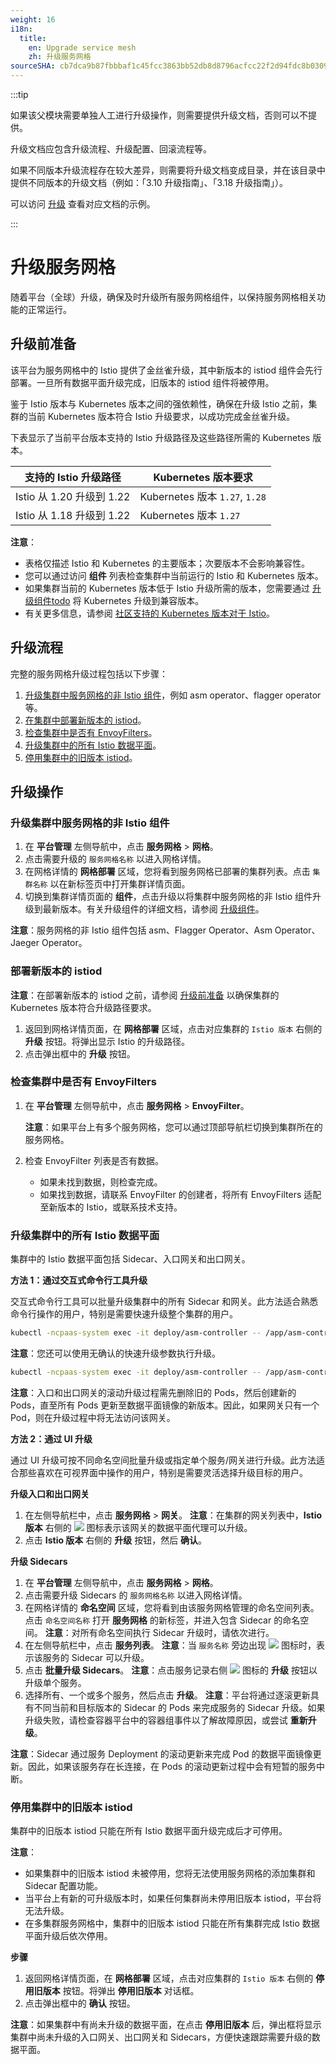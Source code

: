 ```yaml
---
weight: 16
i18n:
  title:
    en: Upgrade service mesh
    zh: 升级服务网格
sourceSHA: cb7dca9b87fbbbaf1c45fcc3863bb52db8d8796acfcc22f2d94fdc8b03095485
---
```


:::tip

如果该父模块需要单独人工进行升级操作，则需要提供升级文档，否则可以不提供。

升级文档应包含升级流程、升级配置、回滚流程等。

如果不同版本升级流程存在较大差异，则需要将升级文档变成目录，并在该目录中提供不同版本的升级文档（例如：「3.10 升级指南」、「3.18 升级指南」）。

可以访问 [升级](https://product-doc-guide.alauda.cn/template/upgrade/example.html) 查看对应文档的示例。

:::

# 升级服务网格

随着平台（全球）升级，确保及时升级所有服务网格组件，以保持服务网格相关功能的正常运行。

## <span id="ref">升级前准备</span>

该平台为服务网格中的 Istio 提供了金丝雀升级，其中新版本的 istiod 组件会先行部署。一旦所有数据平面升级完成，旧版本的 istiod 组件将被停用。

鉴于 Istio 版本与 Kubernetes 版本之间的强依赖性，确保在升级 Istio 之前，集群的当前 Kubernetes 版本符合 Istio 升级要求，以成功完成金丝雀升级。

下表显示了当前平台版本支持的 Istio 升级路径及这些路径所需的 Kubernetes 版本。

| 支持的 Istio 升级路径        | Kubernetes 版本要求            |
| ----------------------------- | ------------------------------ |
| Istio 从 1.20 升级到 1.22     | Kubernetes 版本 `1.27`, `1.28` |
| Istio 从 1.18 升级到 1.22     | Kubernetes 版本 `1.27`         |

**注意**：

- 表格仅描述 Istio 和 Kubernetes 的主要版本；次要版本不会影响兼容性。
- 您可以通过访问 **组件** 列表检查集群中当前运行的 Istio 和 Kubernetes 版本。
- 如果集群当前的 Kubernetes 版本低于 Istio 升级所需的版本，您需要通过 [升级组件todo]() 将 Kubernetes 升级到兼容版本。
- 有关更多信息，请参阅 [社区支持的 Kubernetes 版本对于 Istio](https://istio.io/latest/docs/releases/supported-releases/)。

## 升级流程

完整的服务网格升级过程包括以下步骤：

1. [升级集群中服务网格的非 Istio 组件](#component)，例如 asm operator、flagger operator 等。
2. [在集群中部署新版本的 istiod](#newistiod)。
3. [检查集群中是否有 EnvoyFilters](#envoyfilters)。
4. [升级集群中的所有 Istio 数据平面](#data-planes)。
5. [停用集群中的旧版本 istiod](#oldistiod)。

## 升级操作

### <span id="component">升级集群中服务网格的非 Istio 组件</span>

1. 在 **平台管理** 左侧导航中，点击 **服务网格** > **网格**。
2. 点击需要升级的 `服务网格名称` 以进入网格详情。
3. 在网格详情的 **网格部署** 区域，您将看到服务网格已部署的集群列表。点击 `集群名称` 以在新标签页中打开集群详情页面。
4. 切换到集群详情页面的 **组件**，点击升级以将集群中服务网格的非 Istio 组件升级到最新版本。有关升级组件的详细文档，请参阅 [升级组件](@console-platform-docs/zh/platform-usermanual/clusterall/1cluster/11upgrade/)。

**注意**：服务网格的非 Istio 组件包括 asm、Flagger Operator、Asm Operator、Jaeger Operator。

### <span id="newistiod">部署新版本的 istiod</span>

**注意**：在部署新版本的 istiod 之前，请参阅 [升级前准备](#ref) 以确保集群的 Kubernetes 版本符合升级路径要求。

1. 返回到网格详情页面，在 **网格部署** 区域，点击对应集群的 `Istio 版本` 右侧的 **升级** 按钮。将弹出显示 Istio 的升级路径。
2. 点击弹出框中的 **升级** 按钮。

### <span id="envoyfilters">检查集群中是否有 EnvoyFilters</span>

1. 在 **平台管理** 左侧导航中，点击 **服务网格** > **EnvoyFilter**。

   **注意**：如果平台上有多个服务网格，您可以通过顶部导航栏切换到集群所在的服务网格。

2. 检查 EnvoyFilter 列表是否有数据。
   - 如果未找到数据，则检查完成。
   - 如果找到数据，请联系 EnvoyFilter 的创建者，将所有 EnvoyFilters 适配至新版本的 Istio，或联系技术支持。

### <span id="data-planes">升级集群中的所有 Istio 数据平面</span>

集群中的 Istio 数据平面包括 Sidecar、入口网关和出口网关。

**方法 1：通过交互式命令行工具升级**

交互式命令行工具可以批量升级集群中的所有 Sidecar 和网关。此方法适合熟悉命令行操作的用户，特别是需要快速升级整个集群的用户。

```bash
kubectl -ncpaas-system exec -it deploy/asm-controller -- /app/asm-controller bfg rollout
```

**注意**：您还可以使用无确认的快速升级参数执行升级。

```bash
kubectl -ncpaas-system exec -it deploy/asm-controller -- /app/asm-controller bfg rollout --no-prompt
```

**注意**：入口和出口网关的滚动升级过程需先删除旧的 Pods，然后创建新的 Pods，直至所有 Pods 更新至数据平面镜像的新版本。因此，如果网关只有一个 Pod，则在升级过程中将无法访问该网关。

**方法 2：通过 UI 升级**

通过 UI 升级可按不同命名空间批量升级或指定单个服务/网关进行升级。此方法适合那些喜欢在可视界面中操作的用户，特别是需要灵活选择升级目标的用户。

**升级入口和出口网关**

1. 在左侧导航栏中，点击 **服务网格** > **网关**。
   **注意**：在集群的网关列表中，**Istio 版本** 右侧的 ![](/zh/img/00feature.png) 图标表示该网关的数据平面代理可以升级。
2. 点击 **Istio 版本** 右侧的 **升级** 按钮，然后 **确认**。

**升级 Sidecars**

1. 在 **平台管理** 左侧导航中，点击 **服务网格** > **网格**。
2. 点击需要升级 Sidecars 的 `服务网格名称` 以进入网格详情。
3. 在网格详情的 **命名空间** 区域，您将看到由该服务网格管理的命名空间列表。点击 `命名空间名称` 打开 **服务网格** 的新标签，并进入包含 Sidecar 的命名空间。
   **注意**：对所有命名空间执行 Sidecar 升级时，请依次进行。
4. 在左侧导航栏中，点击 **服务列表**。
   **注意**：当 `服务名称` 旁边出现 ![](/zh/img/00feature.png) 图标时，表示该服务的 Sidecar 可以升级。
5. 点击 **批量升级 Sidecars**。
   **注意**：点击服务记录右侧 ![](/zh/img/00feature.png) 图标的 **升级** 按钮以升级单个服务。
6. 选择所有、一个或多个服务，然后点击 **升级**。
   **注意**：平台将通过逐滚更新具有不同当前和目标版本的 Sidecar 的 Pods 来完成服务的 Sidecar 升级。如果升级失败，请检查容器平台中的容器组事件以了解故障原因，或尝试 **重新升级**。

**注意**：Sidecar 通过服务 Deployment 的滚动更新来完成 Pod 的数据平面镜像更新。因此，如果该服务存在长连接，在 Pods 的滚动更新过程中会有短暂的服务中断。

### <span id="oldistiod">停用集群中的旧版本 istiod</span>

集群中的旧版本 istiod 只能在所有 Istio 数据平面升级完成后才可停用。

**注意**：

- 如果集群中的旧版本 istiod 未被停用，您将无法使用服务网格的添加集群和 Sidecar 配置功能。
- 当平台上有新的可升级版本时，如果任何集群尚未停用旧版本 istiod，平台将无法升级。
- 在多集群服务网格中，集群中的旧版本 istiod 只能在所有集群完成 Istio 数据平面升级后依次停用。

**步骤**

1. 返回网格详情页面，在 **网格部署** 区域，点击对应集群的 `Istio 版本` 右侧的 **停用旧版本** 按钮。将弹出 **停用旧版本** 对话框。
2. 点击弹出框中的 **确认** 按钮。

**注意**：如果集群中有尚未升级的数据平面，在点击 **停用旧版本** 后，弹出框将显示集群中尚未升级的入口网关、出口网关和 Sidecars，方便快速跟踪需要升级的数据平面。
